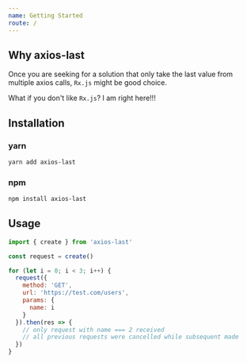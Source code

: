```yaml
---
name: Getting Started
route: /
---
```


## Why axios-last

Once you are seeking for a solution that only take the last value from multiple axios calls, `Rx.js` might be good choice.

What if you don't like `Rx.js`? I am right here!!!

## Installation

### yarn

```bash
yarn add axios-last
```

### npm

```bash
npm install axios-last
```

## Usage

```javascript
import { create } from 'axios-last'

const request = create()

for (let i = 0; i < 3; i++) {
  request({
    method: 'GET',
    url: 'https://test.com/users',
    params: {
      name: i
    }
  }).then(res => {
    // only request with name === 2 received
    // all previous requests were cancelled while subsequent made
  })
}
```
